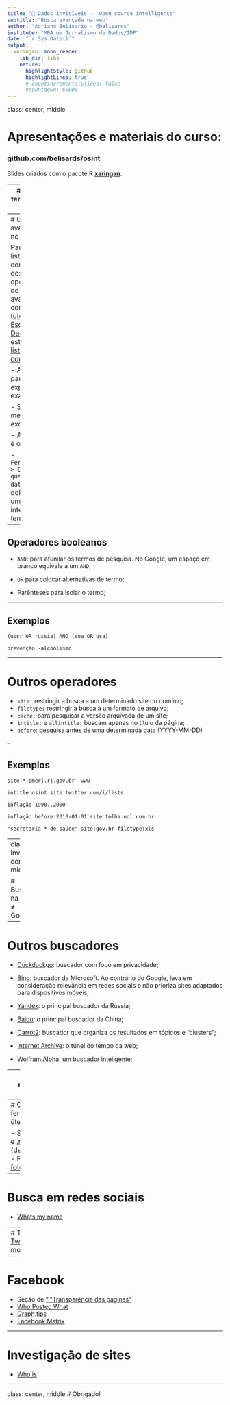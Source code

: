 ```yaml
---
title: "🔎 Dados invisíveis -  Open source intelligence"
subtitle: "Busca avançada na web"
author: "Adriano Belisario - @belisards"
institute: "MBA em Jornalismo de Dados/IDP"
date: "`r Sys.Date()`"
output:
  xaringan::moon_reader:
    lib_dir: libs
    nature:
      highlightStyle: github
      highlightLines: true
      # countIncrementalSlides: false
      #countdown: 60000
---
```

class: center, middle

# Apresentações e materiais do curso:

### github.com/belisards/osint

Slides criados com o pacote R [**xaringan**](https://github.com/yihui/xaringan).

---
# O que temos para hoje?

- Buscadores na web
- Busca reversa de imagem
- Busca em redes sociais
- Investigando sites

---
# Busca avançada no Google

Para uma lista completa dos operadores de busca avançado, confira este [tutorial da Escola de Dados](https://escoladedados.org/tutoriais/busca-avancada-na-internet/) ou esta [listagem de comandos](http://www.googleguide.com/advanced_operators_reference.html).

- Aspas para expressões exatas;

- Sinal de menos para excluir;

- Asterisco é o coringa;

- `Ferramentas > Em qualquer data`: para delimitar um intervalo de tempo;

--

## Operadores booleanos
- `AND`: para afunilar os termos de pesquisa. No Google, um espaço em branco equivale a um `AND`;

- `OR` para colocar alternativas de termo;

- Parênteses para isolar o termo;

---

## Exemplos
`(ussr OR russia) AND (eua OR usa)`

`prevenção -alcoolismo`

---

# Outros operadores 
- `site:` restringir a busca a um determinado site ou domínio;
- `filetype:` restringir a busca a um formato de arquivo;
- `cache:` para pesquisar a versão arquivada de um site;
- `intitle:` e `allintitle:` buscam apenas no título da página;
- `before`: pesquisa antes de uma determinada data (YYYY-MM-DD)

--

## Exemplos

`site:*.pmerj.rj.gov.br -www`

`intitle:osint site:twitter.com/i/lists`

`inflação 1990..2000`

`inflação before:2010-01-01 site:folha.uol.com.br`

`"secretaria * de saúde" site:gov.br filetype:xls`

---
class: inverse, center, middle

# Busca na web ≠ Google 

---

# Outros buscadores

- [Duckduckgo](https://duckduckgo.com/): buscador com foco em privacidade;

- [Bing](https://bing.com/): buscador da Microsoft. Ao contrário do Google, leva em consideração relevância em redes sociais e não prioriza sites adaptados para dispositivos móveis;

- [Yandex](https://yandex.com/): o principal buscador da Rússia;

- [Baidu](https://www.baidu.com/): o principal buscador da China;
 
- [Carrot2](https://search.carrot2.org/): buscador que organiza os resultados em tópicos e "clusters";

- [Internet Archive](https://archive.org/web/): o túnel do tempo da web;

- [Wolfram Alpha](wolframalpha.com): um buscador inteligente;

---
# Busca reversa de imagens

![](pics/aula2/img_busca_reversa.png)
[A comparison of reverse image searching platforms](https://www.domaintools.com/resources/blog/a-brief-comparison-of-reverse-image-searching-platforms)

---
# Outras ferramentas úteis

- SunCalc: [.org](www.suncalc.org) e [.net](suncalc.net/) (desatualizado)
- Para praticar: [foto de Brasília](https://www.flickr.com/photos/fcmont/14783157308)

---
# Busca em redes sociais

- [Whats my name](https://whatsmyname.app/)

---
# Twitter
- [Tweetdeck](https://tweetdeck.twitter.com/): monitoramento 

---

# Facebook

- Seção de ["'"Transparência das páginas"](https://www.facebook.com/help/323314944866264)
- [Who Posted What](https://www.whopostedwhat.com/)
- [Graph.tips](https://graph.tips/beta/)
- [Facebook Matrix](https://plessas.net/facebookmatrix)

---

# Investigação de sites

- [Who.is](https://who.is)

---

class: center, middle
# Obrigado!